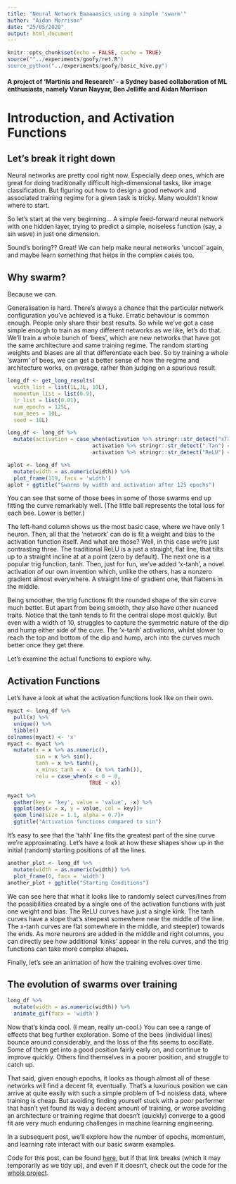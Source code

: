 ```yaml
---
title: "Neural Network Baaaaasics using a simple 'swarm'"
author: "Aidan Morrison"
date: "25/05/2020"
output: html_document
---
```


```r
knitr::opts_chunk$set(echo = FALSE, cache = TRUE)
source(""../experiments/goofy/ret.R")
source_python("../experiments/goofy/basic_hive.py")
```

#### A project of 'Martinis and Research' - a Sydney based collaboration of ML enthusiasts, namely Varun Nayyar, Ben Jelliffe and Aidan Morrison

# Introduction, and Activation Functions

## Let's break it right down

Neural networks are pretty cool right now.  Especially deep ones, which are great for doing traditionally difficult high-dimensional tasks, like image classification.  But figuring out how to design a good network and associated training regime for a given task is tricky.  Many wouldn't know where to start.

So let's start at the very beginning... A simple feed-forward neural network with one hidden layer, trying to predict a simple, noiseless function (say, a sin wave) in just one dimension.

Sound's boring?? Great! We can help make neural networks 'uncool' again, and maybe learn something that helps in the complex cases too.

## Why swarm?

Because we can.

Generalisation is hard. There's always a chance that the particular network configuration you've achieved is a fluke. Erratic behaviour is common enough. People only share their best results. So while we've got a case simple enough to train as many different networks as we like, let's do that. We'll train a whole bunch of 'bees', which are new networks that have got the same architecture and same training regime.  The random starting weights and biases are all that differentiate each bee. So by training a whole 'swarm' of bees, we can get a better sense of how the regime and architecture works, on average, rather than judging on a spurious result.


```r
long_df <- get_long_results(
  width_list = list(1L,3L, 10L),
  momentum_list = list(0.9),
  lr_list = list(0.01),
  num_epochs = 125L,
  num_bees = 10L,
  seed = 10L)

long_df <- long_df %>%
  mutate(activation = case_when(activation %>% stringr::str_detect("xTan") == TRUE~"x - tanh",
                           activation %>% stringr::str_detect(".Tan") == TRUE ~ "tanh",
                           activation %>% stringr::str_detect("ReLU") == TRUE ~ "ReLU"))

aplot <- long_df %>%
  mutate(width = as.numeric(width)) %>%
  plot_frame(119, facx = 'width')
aplot + ggtitle("Swarms by width and activation after 125 epochs")

```



You can see that some of those bees in some of those swarms end up fitting the curve remarkably well. (The little ball represents the total loss for each bee.  Lower is better.)

The left-hand column shows us the most basic case, where we have only 1 neuron. Then, all that the 'network' can do is fit a weight and bias to the activation function itself. And what are those?  Well, in this case we're just contrasting three. The traditional ReLU is a just a straight, flat line, that tilts up to a straight incline at at a point (zero by default).  The next one is a popular trig function, tanh. Then, just for fun, we've added 'x-tanh', a novel activation of our own invention which, unlike the others, has a nonzero gradient almost everywhere. A straight line of gradient one, that flattens in the middle.

Being smoother, the trig functions fit the rounded shape of the sin curve much better. But apart from being smooth, they also have other nuanced traits. Notice that the tanh tends to fit the central slope most quickly.  But even with a width of 10, struggles to capture the symmetric nature of the dip and hump either side of the cuve. The 'x-tanh' activations, whilst slower to reach the top and bottom of the dip and hump, arch into the curves much better once they get there.

Let's examine the actual functions to explore why.

## Activation Functions

Let's have a look at what the activation functions look like on their own.

```r
myact <- long_df %>%
  pull(x) %>%
  unique() %>%
  tibble()
colnames(myact) <- 'x'
myact <- myact %>%
  mutate(x = x %>% as.numeric(),
         sin = x %>% sin(),
         tanh = x %>% tanh(),
         x_minus_tanh = x - (x %>% tanh()),
         relu = case_when(x < 0 ~ 0,
                          TRUE ~ x))

myact %>%
  gather(key = 'key', value = 'value', -x) %>%
  ggplot(aes(x = x, y = value, col = key))+
  geom_line(size = 1.1, alpha = 0.7)+
  ggtitle("Activation functions compared to sin")

```

It's easy to see that the 'tahh' line fits the greatest part of the sine curve we're approximating. Let's have a look at how these shapes show up in the initial (random) starting positions of all the lines.

```r
another_plot <- long_df %>%
  mutate(width = as.numeric(width)) %>%
  plot_frame(0, facx = 'width')
another_plot + ggtitle("Starting Conditions")

```

We can see here that what it looks like to randomly select curves/lines from the possibilities created by a single one of the activation functions with just one weight and bias.  The ReLU curves have just a single kink. The tanh curves have a slope that's steepest somewhere near the middle of the line.  The x-tanh curves are flat somewhere in the middle, and steep(er) towards the ends.  As more neurons are added in the middle and right columns, you can directly see how additional 'kinks' appear in the relu curves, and the trig functions can take more complex shapes.

Finally, let's see an animation of how the training evolves over time.

## The evolution of swarms over training

```r
long_df %>%
  mutate(width = as.numeric(width)) %>%
  animate_gif(facx = 'width')
```

Now that's kinda cool. (I mean, really un-cool.) You can see a range of effects that beg further exploration.  Some of the bees (individual lines) bounce around considerably, and the loss of the fits seems to oscillate.  Some of them get into a good position fairly early on, and continue to improve quickly.  Others find themselves in a poorer position, and struggle to catch up.

That said, given enough epochs, it looks as though almost all of these networks will find a decent fit, eventually.  That's a luxurious position we can arrive at quite easily with such a simple problem of 1-d noisless data, where training is cheap.  But avoiding finding yourself stuck with a poor performer that hasn't yet found its way a decent amount of training, or worse avoiding an architecture or training regime that doesn't (quickly) converge to a good fit are very much enduring challenges in machine learning engineering.

In a subsequent post, we'll explore how the number of epochs, momentum, and learning rate interact with our basic swarm examples.

Code for this post, can be found [here](https://github.com/nayyarv/bayesnets/tree/aidan/exp/rstuff), but if that link breaks (which it may temporarily as we tidy up), and even if it doesn't, check out the code for the [whole project](https://github.com/nayyarv/bayesnets).
